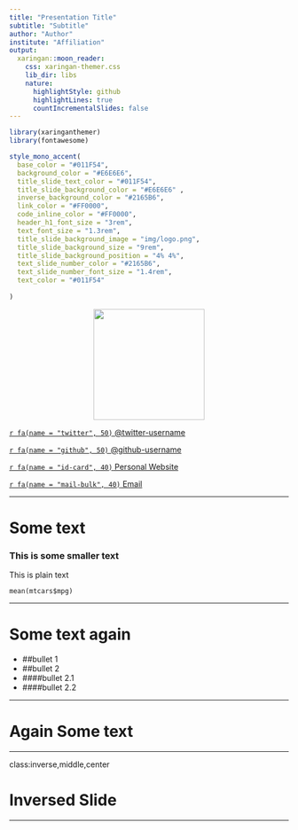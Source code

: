 ```yaml
---
title: "Presentation Title"
subtitle: "Subtitle"
author: "Author"
institute: "Affiliation"
output:
  xaringan::moon_reader:
    css: xaringan-themer.css
    lib_dir: libs
    nature:
      highlightStyle: github
      highlightLines: true
      countIncrementalSlides: false
---
```



<!-- The following code chunk lists all the required package -->


```r
library(xaringanthemer)
library(fontawesome)

style_mono_accent(
  base_color = "#011F54", 
  background_color = "#E6E6E6",
  title_slide_text_color = "#011F54",
  title_slide_background_color = "#E6E6E6" , 
  inverse_background_color = "#2165B6",
  link_color = "#FF0000", 
  code_inline_color = "#FF0000",
  header_h1_font_size = "3rem", 
  text_font_size = "1.3rem", 
  title_slide_background_image = "img/logo.png", 
  title_slide_background_size = "9rem", 
  title_slide_background_position = "4% 4%", 
  text_slide_number_color = "#2165B6", 
  text_slide_number_font_size = "1.4rem", 
  text_color = "#011F54"
  
)

```

<!-- replace "img/logo.png" with the path of your picture if you want to add it -->

<center>
<img class="circle" src="img/logo.png" width="200px"/>
</center>



[`r fa(name = "twitter", 50)` @twitter-username](http://twitter.com/my_twitter_username)  

[`r fa(name = "github", 50)` @github-username](http://github.com/my_github_username) 

[`r fa(name = "id-card", 40)` Personal Website](https://my_website)  

[`r fa(name = "mail-bulk", 40)` Email](mailto:my_email@email.com)



 

---

# Some text 

### This is some smaller text

This is plain text

`mean(mtcars$mpg)`


---


# Some text again

- ##bullet 1 
- ##bullet 2
 + ####bullet 2.1
 + ####bullet 2.2

---

# Again Some text

---

class:inverse,middle,center

# Inversed Slide


---
